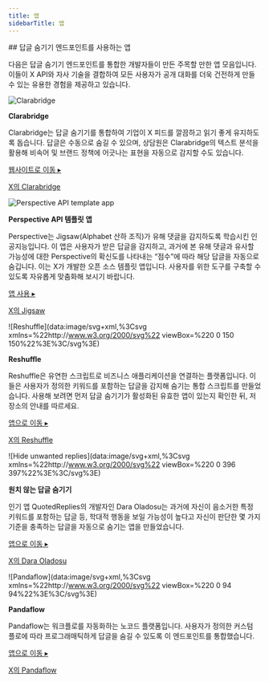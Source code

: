 ```yaml
---
title: 앱
sidebarTitle: 앱
---
```




<div id="apps-using-the-hide-replies-endpoint">
  ## 답글 숨기기 엔드포인트를 사용하는 앱
</div>

다음은 답글 숨기기 엔드포인트를 통합한 개발자들이 만든 주목할 만한 앱 모음입니다. 이들이 X API와 자사 기술을 결합하여 모든 사용자가 공개 대화를 더욱 건전하게 만들 수 있는 유용한 경험을 제공하고 있습니다.

![Clarabridge](https://cdn.cms-twdigitalassets.com/content/dam/developer-twitter/hide-replies/clarabridge.jpg.twimg.1920.jpg)

**Clarabridge**

Clarabridge는 답글 숨기기를 통합하여 기업이 X 피드를 깔끔하고 읽기 좋게 유지하도록 돕습니다. 답글은 수동으로 숨길 수 있으며, 상담원은 Clarabridge의 텍스트 분석을 활용해 비속어 및 브랜드 정책에 어긋나는 표현을 자동으로 감지할 수도 있습니다.

[웹사이트로 이동 ▸](https://www.clarabridge.com/ "웹사이트로 이동 ▸")

[X의 Clarabridge](https://x.com/Clarabridge "X의 Clarabridge")

![Perspective API template app](https://cdn.cms-twdigitalassets.com/content/dam/developer-twitter/hide-replies/perspective-logo.png.twimg.1920.png)

**Perspective API 템플릿 앱**

Perspective는 Jigsaw(Alphabet 산하 조직)가 유해 댓글을 감지하도록 학습시킨 인공지능입니다. 이 앱은 사용자가 받은 답글을 감지하고, 과거에 본 유해 댓글과 유사할 가능성에 대한 Perspective의 확신도를 나타내는 “점수”에 따라 해당 답글을 자동으로 숨깁니다. 이는 X가 개발한 오픈 소스 템플릿 앱입니다. 사용자를 위한 도구를 구축할 수 있도록 자유롭게 맞춤화해 보시기 바랍니다.

[앱 사용 ▸](https://quintessential-yoke.glitch.me "앱 사용 ▸")

[X의 Jigsaw](https://x.com/jigsaw "X의 Jigsaw")

![Reshuffle](data:image/svg+xml,%3Csvg xmlns=%22http://www.w3.org/2000/svg%22 viewBox=%220 0 150 150%22%3E%3C/svg%3E)

**Reshuffle**

Reshuffle은 유연한 스크립트로 비즈니스 애플리케이션을 연결하는 플랫폼입니다. 이들은 사용자가 정의한 키워드를 포함하는 답글을 감지해 숨기는 통합 스크립트를 만들었습니다. 사용해 보려면 먼저 답글 숨기기가 활성화된 유효한 앱이 있는지 확인한 뒤, 저장소의 안내를 따르세요.

[앱으로 이동 ▸](https://github.com/reshufflehq/reshuffle "앱으로 이동 ▸")

[X의 Reshuffle](https://x.com/reshufflehq "X의 Reshuffle")

![Hide unwanted replies](data:image/svg+xml,%3Csvg xmlns=%22http://www.w3.org/2000/svg%22 viewBox=%220 0 396 397%22%3E%3C/svg%3E)

**원치 않는 답글 숨기기**

인기 앱 QuotedReplies의 개발자인 Dara Oladosu는 과거에 자신이 음소거한 특정 키워드를 포함하는 답글 등, 학대적 행동을 보일 가능성이 높다고 자신이 판단한 몇 가지 기준을 충족하는 답글을 자동으로 숨기는 앱을 만들었습니다.

[앱으로 이동 ▸](https://hideunwantedreplies.com/ "앱으로 이동 ▸")

[X의 Dara Oladosu](https://x.com/dara_tobi "X의 Dara Oladosu")

![Pandaflow](data:image/svg+xml,%3Csvg xmlns=%22http://www.w3.org/2000/svg%22 viewBox=%220 0 94 94%22%3E%3C/svg%3E)

**Pandaflow**

Pandaflow는 워크플로를 자동화하는 노코드 플랫폼입니다. 사용자가 정의한 커스텀 플로에 따라 프로그래매틱하게 답글을 숨길 수 있도록 이 엔드포인트를 통합했습니다.

[앱으로 이동 ▸](https://pandaflow.io/ "앱으로 이동 ▸")

[X의 Pandaflow](https://x.com/pandaflowio "X의 Pandaflow")